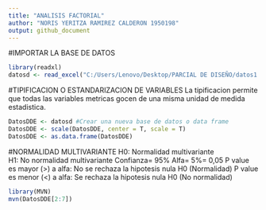 ```yaml
---
title: "ANALISIS FACTORIAL"
author: "NORIS YERITZA RAMIREZ CALDERON 1950198"
output: github_document
---
```



#IMPORTAR LA BASE DE DATOS 
```r
library(readxl)
datosd <- read_excel("C:/Users/Lenovo/Desktop/PARCIAL DE DISEÑO/datos1.xlsx")
```

#TIPIFICACION O ESTANDARIZACION DE VARIABLES 
La tipificacion permite que todas las variables metricas gocen de una misma unidad de medida estadistica.
```r
DatosDDE <- datosd #Crear una nueva base de datos o data frame
DatosDDE <- scale(DatosDDE, center = T, scale = T)
DatosDDE <- as.data.frame(DatosDDE)
```

#NORMALIDAD MULTIVARIANTE
H0: Normalidad multivariante  
H1: No normalidad multivariante
Confianza= 95%
Alfa= 5%= 0,05
P value es mayor (>) a alfa: No se rechaza la hipotesis nula H0 (Normalidad)
P value es menor (<) a alfa: Se rechaza la hipotesis nula H0 (No normalidad)
```r
library(MVN)
mvn(DatosDDE[2:7])
```




